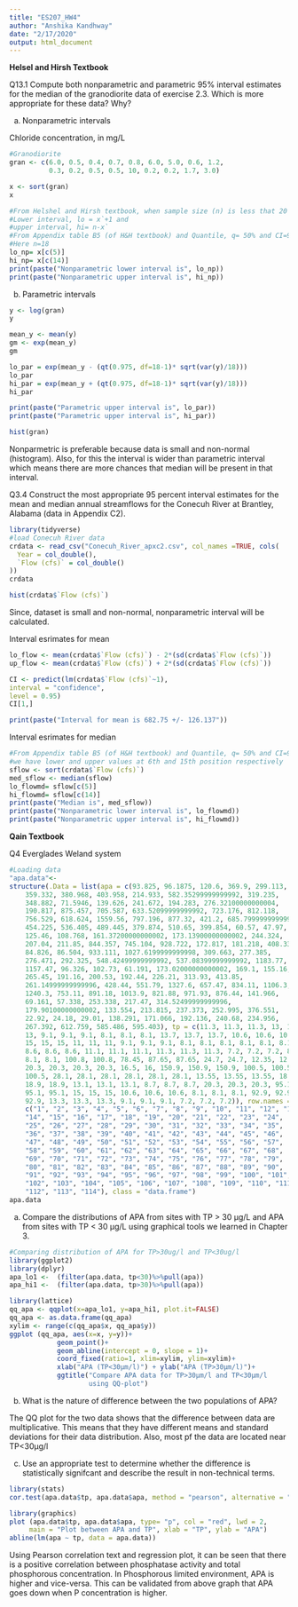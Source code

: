 ```yaml
---
title: "ES207_HW4"
author: "Anshika Kandhway"
date: "2/17/2020"
output: html_document
---
```


**Helsel and Hirsh Textbook**

Q13.1 Compute both nonparametric and parametric 95% interval estimates for the median of the granodiorite data of exercise 2.3. Which is more appropriate for these data? Why?

a) Nonparametric intervals

Chloride concentration, in mg/L
```r

#Granodiorite
gran <- c(6.0, 0.5, 0.4, 0.7, 0.8, 6.0, 5.0, 0.6, 1.2, 
          0.3, 0.2, 0.5, 0.5, 10, 0.2, 0.2, 1.7, 3.0)

x <- sort(gran)
x
```

```r
#From Helshel and Hirsh textbook, when sample size (n) is less that 20 then non-parametric intervals are calculated using following:
#Lower interval, lo = x`+1 and 
#upper interval, hi= n-x`
#From Appendix table B5 (of H&H textbook) and Quantile, q= 50% and CI=95% Table A.1 (of Performance Evaluation Of Computer And Communication Systems by Jean-Yves Le Boudec), we have lower and upper values at 5th and 14th position respectively
#Here n=18
lo_np= x[c(5)]
hi_np= x[c(14)]
print(paste("Nonparametric lower interval is", lo_np))
print(paste("Nonparametric upper interval is", hi_np))
```


b) Parametric intervals

```r
y <- log(gran)
y
```

```r
mean_y <- mean(y)
gm <- exp(mean_y)
gm
```

```r
lo_par = exp(mean_y - (qt(0.975, df=18-1)* sqrt(var(y)/18)))
lo_par
hi_par = exp(mean_y + (qt(0.975, df=18-1)* sqrt(var(y)/18)))
hi_par
```

```r
print(paste("Parametric upper interval is", lo_par))
print(paste("Parametric upper interval is", hi_par))
```

```r
hist(gran)
```

Nonparmetric is preferable because data is small and non-normal (histogram). Also, for this the interval is wider than parametric interval which means there are more chances that median will be present in that interval.


Q3.4 Construct the most appropriate 95 percent interval estimates for the mean and median annual streamflows for the Conecuh River at Brantley, Alabama (data in Appendix C2).

```r
library(tidyverse)
#load Conecuh River data
crdata <- read_csv("Conecuh_River_apxc2.csv", col_names =TRUE, cols(
  Year = col_double(),
  `Flow (cfs)` = col_double()
))
crdata
```

```r
hist(crdata$`Flow (cfs)`)
```

Since, dataset is small and non-normal, nonparametric interval will be calculated.


Interval esrimates for mean
```r
lo_flow <- mean(crdata$`Flow (cfs)`) - 2*(sd(crdata$`Flow (cfs)`))
up_flow <- mean(crdata$`Flow (cfs)`) + 2*(sd(crdata$`Flow (cfs)`))
```


```r
CI <- predict(lm(crdata$`Flow (cfs)`~1),
interval = "confidence",
level = 0.95)
CI[1,]

print(paste("Interval for mean is 682.75 +/- 126.137"))
```

Interval esrimates for median
```r
#From Appendix table B5 (of H&H textbook) and Quantile, q= 50% and CI=95% Table A.1 (of Performance Evaluation Of Computer And Communication Systems by Jean-Yves Le Boudec)
#we have lower and upper values at 6th and 15th position respectively
sflow <- sort(crdata$`Flow (cfs)`)
med_sflow <- median(sflow)
lo_flowmd= sflow[c(5)]
hi_flowmd= sflow[c(14)]
print(paste("Median is", med_sflow))
print(paste("Nonparametric lower interval is", lo_flowmd))
print(paste("Nonparametric upper interval is", hi_flowmd))
```


**Qain Textbook**

Q4 Everglades Weland system


```r
#Loading data
"apa.data"<-
structure(.Data = list(apa = c(93.825, 96.1875, 120.6, 369.9, 299.113, 
	359.332, 380.968, 403.958, 214.933, 582.35299999999992, 319.235, 
	348.882, 71.5946, 139.626, 241.672, 194.283, 276.32100000000004, 
	190.817, 875.457, 705.587, 633.52099999999992, 723.176, 812.118, 
	756.529, 618.624, 1559.56, 797.196, 877.32, 421.2, 685.79999999999992,
	454.225, 536.405, 489.445, 379.874, 510.65, 399.854, 60.57, 47.97, 
	125.46, 108.768, 161.37200000000002, 173.13900000000002, 244.324, 
	207.04, 211.85, 844.357, 745.104, 928.722, 172.817, 181.218, 408.338, 
	84.826, 86.504, 933.111, 1027.6199999999998, 309.663, 277.385, 
	276.471, 292.325, 548.42499999999992, 537.08399999999992, 1183.77, 
	1157.47, 96.326, 102.73, 61.191, 173.02000000000002, 169.1, 155.16, 
	265.45, 191.16, 200.53, 192.44, 226.21, 313.93, 413.85, 
	261.14999999999996, 428.44, 551.79, 1327.6, 657.47, 834.11, 1106.3, 
	1240.3, 753.11, 891.18, 1013.9, 821.88, 971.93, 876.44, 141.966, 
	69.161, 57.338, 253.338, 217.47, 314.52499999999996, 
	179.90100000000002, 133.554, 213.815, 237.373, 252.995, 376.551, 
	22.92, 24.18, 29.01, 138.291, 171.066, 192.136, 240.68, 234.956, 
	267.392, 612.759, 585.486, 595.403), tp = c(11.3, 11.3, 11.3, 13, 13, 
	13, 9.1, 9.1, 9.1, 8.1, 8.1, 8.1, 13.7, 13.7, 13.7, 10.6, 10.6, 10.6, 
	15, 15, 15, 11, 11, 11, 9.1, 9.1, 9.1, 8.1, 8.1, 8.1, 8.1, 8.1, 8.1, 
	8.6, 8.6, 8.6, 11.1, 11.1, 11.1, 11.3, 11.3, 11.3, 7.2, 7.2, 7.2, 8.1,
	8.1, 8.1, 100.8, 100.8, 78.45, 87.65, 87.65, 24.7, 24.7, 12.35, 12.35,
	20.3, 20.3, 20.3, 20.3, 16.5, 16, 150.9, 150.9, 150.9, 100.5, 100.5, 
	100.5, 28.1, 28.1, 28.1, 28.1, 28.1, 28.1, 13.55, 13.55, 13.55, 18.9, 
	18.9, 18.9, 13.1, 13.1, 13.1, 8.7, 8.7, 8.7, 20.3, 20.3, 20.3, 95.1, 
	95.1, 95.1, 15, 15, 15, 10.6, 10.6, 10.6, 8.1, 8.1, 8.1, 92.9, 92.9, 
	92.9, 13.3, 13.3, 13.3, 9.1, 9.1, 9.1, 7.2, 7.2, 7.2)), row.names = 
	c("1", "2", "3", "4", "5", "6", "7", "8", "9", "10", "11", "12", "13",
	"14", "15", "16", "17", "18", "19", "20", "21", "22", "23", "24", 
	"25", "26", "27", "28", "29", "30", "31", "32", "33", "34", "35", 
	"36", "37", "38", "39", "40", "41", "42", "43", "44", "45", "46", 
	"47", "48", "49", "50", "51", "52", "53", "54", "55", "56", "57", 
	"58", "59", "60", "61", "62", "63", "64", "65", "66", "67", "68", 
	"69", "70", "71", "72", "73", "74", "75", "76", "77", "78", "79", 
	"80", "81", "82", "83", "84", "85", "86", "87", "88", "89", "90", 
	"91", "92", "93", "94", "95", "96", "97", "98", "99", "100", "101", 
	"102", "103", "104", "105", "106", "107", "108", "109", "110", "111", 
	"112", "113", "114"), class = "data.frame")
apa.data
```


(a) Compare the distributions of APA from sites with TP > 30 µg/L and APA from sites with TP < 30 µg/L using graphical tools we learned in Chapter 3.

```r
#Comparing distribution of APA for TP>30ug/l and TP<30ug/l
library(ggplot2)
library(dplyr)
apa_lo1 <-  (filter(apa.data, tp<30)%>%pull(apa))
apa_hi1 <-  (filter(apa.data, tp>30)%>%pull(apa))
```


```r
library(lattice)
qq_apa <- qqplot(x=apa_lo1, y=apa_hi1, plot.it=FALSE)
qq_apa <- as.data.frame(qq_apa)
xylim <- range(c(qq_apa$x, qq_apa$y))
ggplot (qq_apa, aes(x=x, y=y))+
            geom_point()+
            geom_abline(intercept = 0, slope = 1)+
            coord_fixed(ratio=1, xlim=xylim, ylim=xylim)+
            xlab("APA (TP<30µm/l)") + ylab("APA (TP>30µm/l)")+
            ggtitle("Compare APA data for TP>30µm/l and TP<30µm/l 
                    using QQ-plot")
```

(b) What is the nature of difference between the two populations of APA?
  
  The QQ plot for the two data shows that the difference between  data are multiplicative. This means that they have different means and standard deviations for their data distribution. Also, most pf the data are located near TP<30µg/l


(c) Use an appropriate test to determine whether the difference is statistically
signifcant and describe the result in non-technical terms.

```r
library(stats)
cor.test(apa.data$tp, apa.data$apa, method = "pearson", alternative = "greater")
```


```r
library(graphics)
plot (apa.data$tp, apa.data$apa, type= "p", col = "red", lwd = 2,
     main = "Plot between APA and TP", xlab = "TP", ylab = "APA") 
abline(lm(apa ~ tp, data = apa.data)) 

```

Using Pearson correlation text and regression plot, it can be seen that there is a positive correlation between phosphatase activity and total phosphorous concentration. In Phosphorous limited environment, APA is higher and vice-versa. This can be validated from above graph that APA goes down when P concentration is higher.






